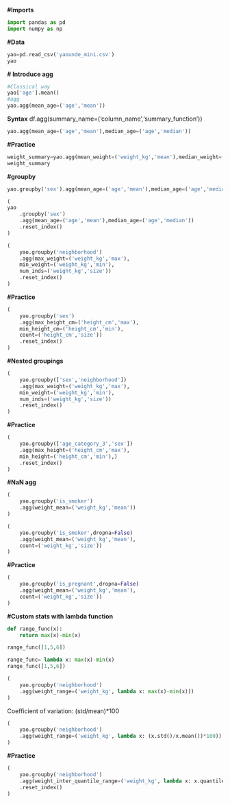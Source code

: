 **#Imports**

```python
import pandas as pd
import numpy as np
```

**#Data**

```python
yao=pd.read_csv('yaounde_mini.csv')
yao
```

**# Introduce agg**

```python
#Classical way
yao['age'].mean()
#agg
yao.agg(mean_age=('age','mean'))
```

**Syntax**
df.agg(summary_name=('column_name','summary_function'))

```python
yao.agg(mean_age=('age','mean'),median_age=('age','median'))
```

**#Practice**

```python
weight_summary=yao.agg(mean_weight=('weight_kg','mean'),median_weight=('weight_kg','median'))
weight_summary
```

**#groupby**

```python
yao.groupby('sex').agg(mean_age=('age','mean'),median_age=('age','median')).reset_index()
```


```python
(
yao
    .groupby('sex')
    .agg(mean_age=('age','mean'),median_age=('age','median'))
    .reset_index()
)

```


```python
(
    yao.groupby('neighborhood')
    .agg(max_weight=('weight_kg','max'),
    min_weight=('weight_kg','min'),
    num_inds=('weight_kg','size'))
    .reset_index()
)
```

**#Practice**

```python
(
    yao.groupby('sex')
    .agg(max_height_cm=('height_cm','max'),
    min_height_cm=('height_cm','min'),
    count=('height_cm','size'))
    .reset_index()
)
```

**#Nested groupings**

```python
(
    yao.groupby(['sex','neighborhood'])
    .agg(max_weight=('weight_kg','max'),
    min_weight=('weight_kg','min'),
    num_inds=('weight_kg','size'))
    .reset_index()
)
```

**#Practice**

```python
(
    yao.groupby(['age_category_3','sex'])
    .agg(max_height=('height_cm','max'),
    min_height=('height_cm','min'),)
    .reset_index()
)
```

**#NaN agg**

```python
(
    yao.groupby('is_smoker')
    .agg(weight_mean=('weight_kg','mean'))
)

```


```python
(
    yao.groupby('is_smoker',dropna=False)
    .agg(weight_mean=('weight_kg','mean'),
    count=('weight_kg','size'))
)

```

**#Practice**

```python
(
    yao.groupby('is_pregnant',dropna=False)
    .agg(weight_mean=('weight_kg','mean'),
    count=('weight_kg','size'))
)

```

**#Custom stats with lambda function**

```python
def range_func(x):
    return max(x)-min(x)

range_func([1,5,6])
```


```python
range_func= lambda x: max(x)-min(x)
range_func([1,5,6])

```


```python
(
    yao.groupby('neighborhood')
    .agg(weight_range=('weight_kg', lambda x: max(x)-min(x)))
)
```

Coefficient of variation: (std/mean)*100


```python
(
    yao.groupby('neighborhood')
    .agg(weight_range=('weight_kg', lambda x: (x.std()/x.mean())*100))
)
```

**#Practice**

```python
(
    yao.groupby('neighborhood')
    .agg(weight_inter_quantile_range=('weight_kg', lambda x: x.quantile(0.75)-x.quantile(0.25)))
    .reset_index()
)
```